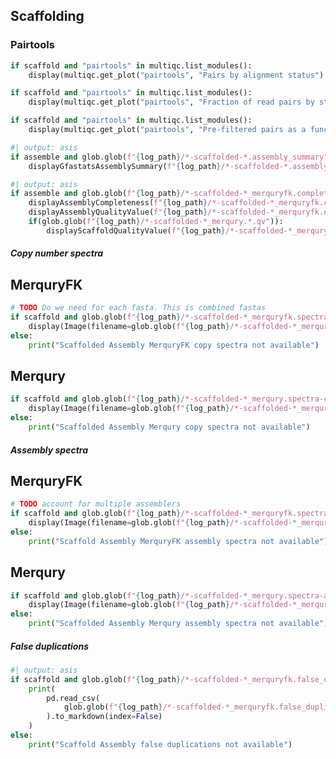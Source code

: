 ::::: {.content-visible when-meta="scaffold"}

## Scaffolding

### Pairtools

```python
if scaffold and "pairtools" in multiqc.list_modules():
    display(multiqc.get_plot("pairtools", "Pairs by alignment status").show())
```

```python
if scaffold and "pairtools" in multiqc.list_modules():
    display(multiqc.get_plot("pairtools", "Fraction of read pairs by strand orientation").show())
```

```python
if scaffold and "pairtools" in multiqc.list_modules():
    display(multiqc.get_plot("pairtools", "Pre-filtered pairs as a function of genomic separation (in detail)").show())
```

```python
#| output: asis
if assemble and glob.glob(f"{log_path}/*-scaffolded-*.assembly_summary"):
    displayGfastatsAssemblySummary(f"{log_path}/*-scaffolded-*.assembly_summary")
```

```python
#| output: asis
if assemble and glob.glob(f"{log_path}/*-scaffolded-*_merquryfk.completeness.stats"):
    displayAssemblyCompleteness(f"{log_path}/*-scaffolded-*_merquryfk.completeness.stats")
    displayAssemblyQualityValue(f"{log_path}/*-scaffolded-*_merquryfk.qv")
    if(glob.glob(f"{log_path}/*-scaffolded-*_merqury.*.qv")):
        displayScaffoldQualityValue(f"{log_path}/*-scaffolded-*_merqury.*.qv")
```

##### Copy number spectra

:::: {.panel-tabset}

## MerquryFK

```python
# TODO Do we need for each fasta. This is combined fastas
if scaffold and glob.glob(f"{log_path}/*-scaffolded-*_merquryfk.spectra-cn.st.png"):
    display(Image(filename=glob.glob(f"{log_path}/*-scaffolded-*_merquryfk.spectra-cn.st.png")[0]))
else:
    print("Scaffolded Assembly MerquryFK copy spectra not available")
```

## Merqury

```python
if scaffold and glob.glob(f"{log_path}/*-scaffolded-*_merqury.spectra-cn.st.png"):
    display(Image(filename=glob.glob(f"{log_path}/*-scaffolded-*_merqury.spectra-cn.st.png")[0]))
else:
    print("Scaffolded Assembly Merqury copy spectra not available")
```

::::

##### Assembly spectra

:::: {.panel-tabset}

## MerquryFK

```python
# TODO account for multiple assemblers
if scaffold and glob.glob(f"{log_path}/*-scaffolded-*_merquryfk.spectra-asm.st.png"):
    display(Image(filename=glob.glob(f"{log_path}/*-scaffolded-*_merquryfk.spectra-asm.st.png")[0]))
else:
    print("Scaffold Assembly MerquryFK assembly spectra not available")
```

## Merqury

```python
if scaffold and glob.glob(f"{log_path}/*-scaffolded-*_merqury.spectra-asm.st.png"):
    display(Image(filename=glob.glob(f"{log_path}/*-scaffolded-*_merqury.spectra-asm.st.png")[0]))
else:
    print("Scaffolded Assembly Merqury assembly spectra not available")
```

::::

##### False duplications

```python
#| output: asis
if scaffold and glob.glob(f"{log_path}/*-scaffolded-*_merquryfk.false_duplications.tsv"):
    print(
        pd.read_csv(
            glob.glob(f"{log_path}/*-scaffolded-*_merquryfk.false_duplications.tsv")[0], sep="\t"
        ).to_markdown(index=False)
    )
else:
    print("Scaffold Assembly false duplications not available")
```

:::::
